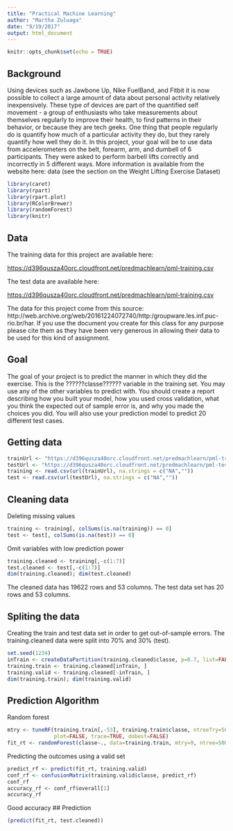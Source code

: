 ```yaml
---
title: "Practical Machine Learning"
author: "Martha Zuluaga"
date: "9/19/2017"
output: html_document
---
```


```r
knitr::opts_chunk$set(echo = TRUE)
```

## Background
Using devices such as Jawbone Up, Nike FuelBand, and Fitbit it is now possible to collect a large amount of data about personal activity relatively inexpensively. These type of devices are part of the quantified self movement - a group of enthusiasts who take measurements about themselves regularly to improve their health, to find patterns in their behavior, or because they are tech geeks. One thing that people regularly do is quantify how much of a particular activity they do, but they rarely quantify how well they do it. In this project, your goal will be to use data from accelerometers on the belt, forearm, arm, and dumbell of 6 participants. They were asked to perform barbell lifts correctly and incorrectly in 5 different ways. More information is available from the website here: data (see the section on the Weight Lifting Exercise Dataset)


```r
library(caret)
library(rpart)
library(rpart.plot)
library(RColorBrewer)
library(randomForest)
library(knitr)
```

## Data
The training data for this project are available here:

[https://d396qusza40orc.cloudfront.net/predmachlearn/pml-training.csv](training data)

The test data are available here:

[https://d396qusza40orc.cloudfront.net/predmachlearn/pml-training.csv](test)

The data for this project come from this source: http://web.archive.org/web/20161224072740/http:/groupware.les.inf.puc-rio.br/har. If you use the document you create for this class for any purpose please cite them as they have been very generous in allowing their data to be used for this kind of assignment.

## Goal
The goal of your project is to predict the manner in which they did the exercise. This is the ??????classe?????? variable in the training set. You may use any of the other variables to predict with. You should create a report describing how you built your model, how you used cross validation, what you think the expected out of sample error is, and why you made the choices you did. You will also use your prediction model to predict 20 different test cases.

## Getting data

```r
trainUrl <- "https://d396qusza40orc.cloudfront.net/predmachlearn/pml-training.csv"
testUrl <- "https://d396qusza40orc.cloudfront.net/predmachlearn/pml-testing.csv"
training <- read.csv(url(trainUrl), na.strings = c("NA",""))
test <- read.csv(url(testUrl), na.strings = c("NA",""))
```

## Cleaning data
Deleting missing values
```r
training <- training[, colSums(is.na(training)) == 0]
test <- test[, colSums(is.na(test)) == 0]
```
Omit variables with low prediction power
```r
training.cleaned <- training[,-c(1:7)]
test.cleaned <- test[,-c(1:7)]
dim(training.cleaned); dim(test.cleaned)
```
The cleaned data has 19622 rows and 53 columns. The test data set has 20 rows and 53 columns.

## Spliting the data
Creating the train and test data set in order to get out-of-sample errors. The training.cleaned data were split into 70% and 30% (test).

```r
set.seed(1234)
inTrain <- createDataPartition(training.cleaned$classe, p=0.7, list=FALSE)
training.train <- training.cleaned[inTrain, ]
training.valid <- training.cleaned[-inTrain, ]
dim(training.train); dim(training.valid)
```
## Prediction Algorithm
Random forest
```r
mtry <- tuneRF(training.train[,-53], training.train$classe, ntreeTry=500, stepFactor=1.5,improve=0.01, 
               plot=FALSE, trace=TRUE, dobest=FALSE)
fit_rt <- randomForest(classe~., data=training.train, mtry=9, ntree=500)
```

Predicting the outcomes using a valid set
```r
predict_rf <- predict(fit_rt, training.valid)
conf_rf <- confusionMatrix(training.valid$classe, predict_rf)
conf_rf
accuracy_rf <- conf_rf$overall[1]
accuracy_rf
```
Good accuracy
## Prediction
```r
(predict(fit_rt, test.cleaned))
```

